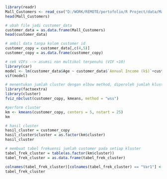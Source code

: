 ```R
library(readr)
Mall_Customers <- read_csv("D:/WORK/REMOTE/portofolio/R Project/data/Mall_Customers.csv")
head(Mall_Customers)
```

```R
# ubah file jadi customer_data
customer_data = as.data.frame(Mall_Customers)
head(customer_data)
```

```R
# ambil data tanpa kolom customer id
customer_copy = customer_data[,c(4,5)]
customer_copy = as.data.frame(customer_copy)
```

```R
# cek VIFs --> asumsi non multikol terpenuhi (VIF <10)
library(car) 
model <- lm(customer_data$Age ~ customer_data$`Annual Income (k$)`+customer_data$`Spending Score (1-100)`, data = customer_copy)
vif(model)
```

```R
# menentukan jumlah cluster dengan elbow method, diperoleh jumlah kluster = 5
library(factoextra)
library(cluster)
fviz_nbclust(customer_copy, kmeans, method = "wss")
```




```R
#perform cluster
km <- kmeans(customer_copy, centers = 5, nstart = 25)
km

# hasil cluster
hasil_cluster = customer_copy
hasil_cluster$cluster = as.factor(km$cluster)
hasil_cluster
```

```R
# membuat tabel frekuensi jumlah customer pada setiap kluster
tabel_frek_cluster = table(as.factor(km$cluster))
tabel_frek_cluster = as.data.frame(tabel_frek_cluster)

colnames(tabel_frek_cluster)[colnames(tabel_frek_cluster) == "Var1"] <- "Cluster"
tabel_frek_cluster
```